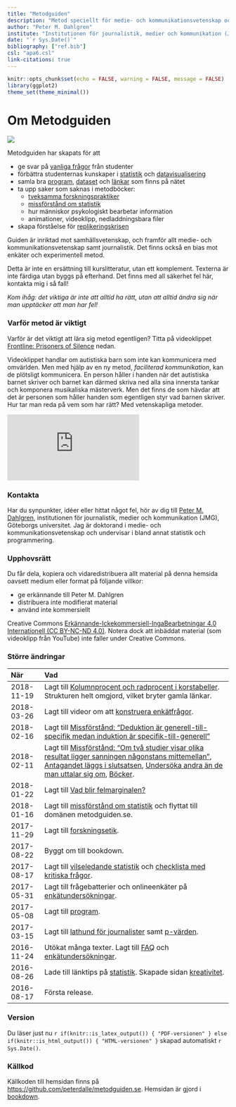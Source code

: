 ```yaml
--- 
title: "Metodguiden"
description: "Metod speciellt för medie- och kommunikationsvetenskap och journalistik."
author: "Peter M. Dahlgren"
institute: "Institutionen för journalistik, medier och kommunikation (JMG), Göteborgs universitet"
date: "`r Sys.Date()`"
bibliography: ["ref.bib"]
csl: "apa6.csl"
link-citations: true
---
```


```r
knitr::opts_chunk$set(echo = FALSE, warning = FALSE, message = FALSE)
library(ggplot2)
theme_set(theme_minimal())
```

# Om Metodguiden {-}

![](images/metodguiden-logo.png)

Metodguiden har skapats för att

- ge svar på [vanliga frågor](#faq) från studenter
- förbättra studenternas kunskaper i [statistik](#stats) och [datavisualisering](#dataviz)
- samla bra [program](#program), [dataset](#dataset) och [länkar](#links) som finns på nätet
- ta upp saker som saknas i metodböcker: 
	- [tveksamma forskningspraktiker](#misleading-stats)
	- [missförstånd om statistik](#misconceptions-stats)
	- hur människor psykologiskt bearbetar information
	- animationer, videoklipp, nedladdningsbara filer
- skapa förståelse för [replikeringskrisen](https://en.wikipedia.org/wiki/Replication_crisis)

Guiden är inriktad mot samhällsvetenskap, och framför allt medie- och kommunikationsvetenskap samt journalistik. Det finns också en bias mot enkäter och experimentell metod.

Detta är inte en ersättning till kurslitteratur, utan ett komplement. Texterna är inte färdiga utan byggs på efterhand. Det finns med all säkerhet fel här, kontakta mig i så fall!

<em>Kom ihåg: det viktiga är inte att alltid ha rätt, utan att alltid ändra sig när man upptäcker att man har fel!</em>

### Varför metod är viktigt {-}

Varför är det viktigt att lära sig metod egentligen? Titta på videoklippet [Frontline: Prisoners of Silence](https://www.youtube.com/watch?v=CzCGux7qD1c) nedan.

Videoklippet handlar om autistiska barn som inte kan kommunicera med omvärlden. Men med hjälp av en ny metod, *faciliterad kommunikation*, kan de plötsligt kommunicera. En person håller i handen när det autistiska barnet skriver och barnet kan därmed skriva ned alla sina innersta tankar och komponera musikaliska mästerverk. Men det finns de som hävdar att det är personen som håller handen som egentligen styr vad barnen skriver. Hur tar man reda på vem som har rätt? Med vetenskapliga metoder.

<iframe src="https://www.youtube.com/embed/CzCGux7qD1c?rel=0" frameborder="0" class="mediaplayer videoplayer" allowfullscreen></iframe>

### Kontakta {-}

Har du synpunkter, idéer eller hittat något fel, hör av dig till [Peter M. Dahlgren](http://peterdahlgren.com/contact/), institutionen för journalistik, medier och kommunikation (JMG), Göteborgs universitet. Jag är doktorand i medie- och kommunikationsvetenskap och undervisar i bland annat statistik och programmering.

### Upphovsrätt {-}

Du får dela, kopiera och vidaredistribuera allt material på denna hemsida oavsett medium eller format på följande villkor:

- ge erkännande till Peter M. Dahlgren
- distribuera inte modifierat material
- använd inte kommersiellt

Creative Commons [Erkännande-Ickekommersiell-IngaBearbetningar 4.0 Internationell (CC BY-NC-ND 4.0)](http://creativecommons.org/licenses/by-nc-nd/4.0/). Notera dock att inbäddat material (som videoklipp från YouTube) inte faller under Creative Commons.

### Större ändringar {-}

| När        | Vad |
| :---------- | :------------------------------------------------------------ |
| 2018-11-19 | Lagt till [Kolumnprocent och radprocent i korstabeller](#crosstabs-percent). Strukturen helt omgjord, vilket bryter gamla länkar. |
| 2018-03-26 | Lagt till videor om att [konstruera enkätfrågor](#surveys). |
| 2018-02-16 | Lagt till [Missförstånd: "Deduktion är generell-till-specifik medan induktion är specifik-till-generell"](#specific-to-general) |
| 2018-02-11 | Lagt till [Missförstånd: “Om två studier visar olika resultat ligger sanningen någonstans mittemellan”](#inbetween), [Antagandet läggs i slutsatsen](#assumptions-circularity), [Undersöka andra än de man uttalar sig om](#inference-to-population), [Böcker](#books). |
| 2018-01-22 | Lagt till [Vad blir felmarginalen?](/felmarginal.html)|
| 2018-01-16 | Lagt till [missförstånd om statistik](#misconceptions-stats) och flyttat till domänen metodguiden.se. |
| 2017-11-29 | Lagt till [forskningsetik](#ethics). |
| 2017-08-22 | Byggt om till bookdown. |
| 2017-08-17 | Lagt till [vilseledande statistik](#misleading-stats) och [checklista med kritiska frågor](#checklist). |
| 2017-05-31 | Lagt till frågebatterier och onlineenkäter på [enkätundersökningar](#surveys). |
| 2017-05-08 | Lagt till [program](#program). |
| 2017-03-15 | Lagt till [lathund för journalister](#journalist) samt [p-värden](#p-values). |
| 2016-11-24 | Utökat många texter. Lagt till [FAQ](#faq) och [enkätundersökningar](#surveys). |
| 2016-08-26 | Lade till länktips på [statistik](#stats). Skapade sidan [kreativitet](#creativity). |
| 2016-08-17 | Första release. |

### Version {-}

Du läser just nu `r if(knitr::is_latex_output()) { "PDF-versionen" } else if(knitr::is_html_output()) { "HTML-versionen" }` skapad automatiskt `r Sys.Date()`.

### Källkod {-}

Källkoden till hemsidan finns på <https://github.com/peterdalle/metodguiden.se>. Hemsidan är gjord i [bookdown](https://bookdown.org/).